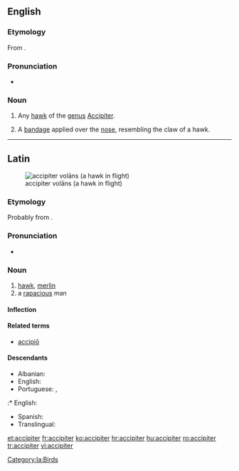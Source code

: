 {{also|Accipiter}}
==English==

===Etymology===
From {{etyl|la}} {{term|accipiter||hawklang=la}}.

===Pronunciation===
* {{a|US}} {{IPA|/æk.ˈsɪp.ə.tɚ/}}

===Noun===
{{en-noun}}

# Any [[hawk]] of the [[genus]] [[Accipiter]].
# {{context|medical|surgery}} A [[bandage]] applied over the [[nose]], resembling the claw of a hawk.

----

==Latin==
[[File:Accipiter nisus -in flight-8-4c.jpg|thumb|accipiter volāns (a hawk in flight)]]

===Etymology===
Probably from {{term|accipio|accipiō|take, seize|lang=la}}.

===Pronunciation===
* {{a|Classical}} {{IPA|/akˈki.pi.ter/|lang=la}}

===Noun===
{{la-noun|accipiter|accipitris|accipitris|m|third}}

# [[hawk]], [[merlin]]
# a [[rapacious]] man

====Inflection====
{{la-decl-3rd|accipiter|accipiter|accipitr}}

====Related terms====
* [[accipio|accipiō]]

====Descendants====
* Albanian: {{l|sq|qift}}
* English: {{l|en|accipiter}}
* Portuguese: {{l|pt|açor}}, {{l|pt|Açores}}
:* English: {{l|en|Azores}}
* Spanish: {{l|es|azor}}
* Translingual: {{l|mul|Accipiter}}

[[Category:la:Birds]]

[[et:accipiter]]
[[fr:accipiter]]
[[ko:accipiter]]
[[hr:accipiter]]
[[hu:accipiter]]
[[ro:accipiter]]
[[tr:accipiter]]
[[vi:accipiter]]